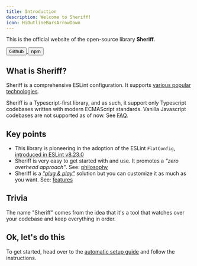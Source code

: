 ```yaml
---
title: Introduction
description: Welcome to Sheriff!
icon: HiOutlineBarsArrowDown
---
```



This is the official website of the open-source library **Sheriff**.

<a href="https://github.com/AndreaPontrandolfo/sheriff" target="_blank">
  <Button className='cursor-pointer'>
    <IoLogoGithub /><span>Github</span>
  </Button>
</a>
<a href="https://www.npmjs.com/package/eslint-config-sheriff" target="_blank">
  <Button className='cursor-pointer'>
    <IoLogoNpm /><span>npm</span>
  </Button>
</a>

## What is Sheriff?

Sheriff is a comprehensive ESLint configuration. It supports [various popular technologies](./techs.md).

<Callout title="Info">

Sheriff is a Typescript-first library, and as such, it support only Typescript codebases written with modern ECMAScript standards. Vanilla Javascript codebases are not supported as of now. See [FAQ](./faq.md#does-sheriff-support-vanilla-javascript-codebases).

</Callout>

## Key points

- This library is pioneering in the adoption of the ESLint `FlatConfig`, [introduced in ESLint v8.23.0](https://eslint.org/blog/2022/08/eslint-v8.23.0-released/)
- Sheriff is very easy to get started with and use. It promotes a _"zero overhead approach"_. See: [philosophy](./core-philosophy/criteria.md)
- Sheriff is a [_"plug & play"_](./setup/automatic-setup.mdx) solution but you can customize it as much as you want. See: [features](./features.mdx)

## Trivia

The name "Sheriff" comes from the idea that it's a tool that watches over your codebase and keep everything in order.

## Ok, let's do this

To get started, head over to the [automatic setup guide](./setup/automatic-setup.mdx) and follow the instructions.
